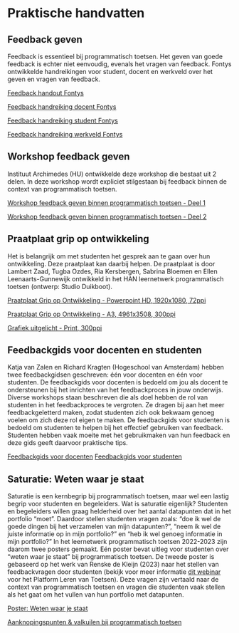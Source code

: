 
# Praktische handvatten 

## Feedback geven 

Feedback is essentieel bij programmatisch toetsen. Het geven van goede feedback is echter niet eenvoudig, evenals het vragen van feedback. Fontys ontwikkelde handreikingen voor student, docent en werkveld over het geven en vragen van feedback.  

[Feedback handout Fontys](https://drive.google.com/file/d/1peI0cjEA9MMiMsX9CSbtIIy7AV78dnDr/view?usp=share_link) 

[Feedback handreiking docent Fontys](https://drive.google.com/file/d/1x06Wo8HGrejCqPsZaNnCNXNAVpfutOY-/view?usp=share_link)

[Feedback handreiking student Fontys](https://drive.google.com/file/d/1Mq7AOob2mjQyOjZnnj-liUUo5J2LFuiv/view?usp=share_link)

[Feedback handreiking werkveld Fontys](https://drive.google.com/file/d/1McdUHxbOoGFJFY9uNvpkmVWqKcSp-cwi/view?usp=share_link)

## Workshop feedback geven 

Instituut Archimedes (HU) ontwikkelde deze workshop die bestaat uit 2 delen. In deze workshop wordt expliciet stilgestaan bij feedback binnen de context van programmatisch toetsen. 

[Workshop feedback geven binnen programmatisch toetsen - Deel 1](https://docs.google.com/presentation/d/11XWjt4a1fH32iNk-BR-WWs6-yYzfyoQ8/edit?usp=share_link&ouid=113832975952028051169&rtpof=true&sd=true)

[Workshop feedback geven binnen programmatisch toetsen - Deel 2](https://docs.google.com/presentation/d/19TDY6MAmLPfdRR28hLIZJb_CYAd6QCKZ/edit?usp=share_link&ouid=113832975952028051169&rtpof=true&sd=true)

## Praatplaat grip op ontwikkeling 
  
Het is belangrijk om met studenten het gesprek aan te gaan over hun ontwikkeling. Deze praatplaat kan daarbij helpen. De praatplaat is door Lambert Zaad, Tugba Ozdes, Ria Kersbergen, Sabrina Bloemen en Ellen Leenaarts-Gunnewijk ontwikkeld in het HAN leernetwerk programmatisch toetsen (ontwerp: Studio Duikboot).  

[Praatplaat Grip op Ontwikkeling - Powerpoint HD, 1920x1080, 72ppi](https://drive.google.com/file/d/12fOtBBUUYFwm_HXdqsVWmIhIPwlkqAOP/view?usp=share_link)

[Praatplaat Grip op Ontwikkeling - A3, 4961x3508, 300ppi](https://drive.google.com/file/d/10FjLAUbJfzv96RVOEIBlXlDpBvR29E4v/view?usp=share_link)

[Grafiek uitgelicht - Print, 300ppi](https://drive.google.com/file/d/1clN596hZy9HAvrnfMk1ha610isClXSju/view?usp=share_link)

## Feedbackgids voor docenten en studenten

Katja van Zalen en Richard Kragten (Hogeschool van Amsterdam) hebben twee feedbackgidsen geschreven: één voor docenten en één voor studenten. De feedbackgids voor docenten is bedoeld om jou als docent te ondersteunen bij het inrichten van het feedbackproces in jouw onderwijs. Diverse workshops staan beschreven die als doel hebben de rol van studenten in het feedbackproces te vergroten. Ze dragen bij aan het meer feedbackgeletterd maken, zodat studenten zich ook bekwaam genoeg voelen om zich deze rol eigen te maken. De feedbackgids voor studenten is bedoeld om studenten te helpen bij het effectief gebruiken van feedback. Studenten hebben vaak moeite met het gebruikmaken van hun feedback en deze gids geeft daarvoor praktische tips.

[Feedbackgids voor docenten](https://drive.google.com/file/d/1gu7YeFCu3AagdDFa0wFWFtTpIuQSlrXT/view?usp=sharing)
[Feedbackgids voor studenten](https://drive.google.com/file/d/1OfZnodRju9e7PuNjvmxUyitvJSQiPwNG/view?usp=share_link)

## Saturatie: Weten waar je staat
Saturatie is een kernbegrip bij programmatisch toetsen, maar wel een lastig begrip voor studenten en begeleiders. Wat is saturatie eigenlijk? Studenten en begeleiders willen graag helderheid over het aantal datapunten dat in het portfolio “moet”. Daardoor stellen studenten vragen zoals: “doe ik wel de goede dingen bij het verzamelen van mijn datapunten?”, “neem ik wel de juiste informatie op in mijn portfolio?” en “heb ik wel genoeg informatie in mijn portfolio?” 
In het leernetwerk programmatisch toetsen 2022-2023 zijn daarom twee posters gemaakt. Eén poster bevat uitleg voor studenten over “weten waar je staat” bij programmatisch toetsen. De tweede poster is gebaseerd op het werk van Renske de Kleijn (2023) naar het stellen van feedbackvragen door studenten (bekijk voor meer informatie [dit webinar](https://lerenvantoetsen.nl/webinar-een-actieve-rol-van-de-student-in-het-feedbackproces/) voor het Platform Leren van Toetsen). Deze vragen zijn vertaald naar de context van programmatisch toetsen en vragen die studenten vaak stellen als het gaat om het vullen van hun portfolio met datapunten.

[Poster: Weten waar je staat](https://drive.google.com/file/d/1eLMh1xg_RtsX4Z6u97ASAeldjp5Zzcut/view?usp=share_link)

[Aanknopingspunten & valkuilen bij programmatisch toetsen](https://drive.google.com/file/d/14eCbhIJFIpo0xPvBziUQfL1JdjRdf7uz/view?usp=share_link)

